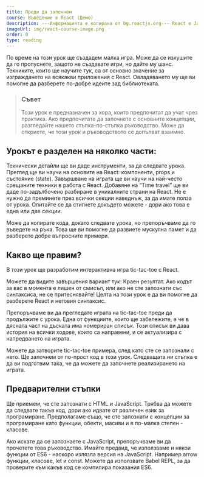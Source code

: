 ```yaml
---
title: Преди да започнем
course: Въведение в React (Демо)
description: ---Информацията е копирана от bg.reactjs.org--- React е JavaScript библиотека за построяване на потребителски интерфейси.Този урок е предназначен за хора, които предпочитат да учат чрез практика. Ако предпочитате да започнете с основните концепции, разгледайте нашето стъпка-по-стъпка ръководство. Може да откриете, че този урок и ръководството се допълват взаимно.
imageUrl: img/react-course-image.png
order: 0
type: reading
---
```


По време на този урок ще създадем малка игра. Може да се изкушите да го пропуснете, 
защото не създавате игри, но дайте му шанс. 
Техниките, които ще научите тук, са от основно значение за изграждането на всякакви приложения с React. 
Овладяването му ще ви помогне да разберете по-добре идеите зад библиотеката.

>### Съвет
>
>Този урок е предназначен за хора, които предпочитат да учат чрез практика. 
>Ако предпочитате да започнете с основните концепции, разгледайте нашето стъпка-по-стъпка ръководство. 
>Може да откриете, че този урок и ръководството се допълват взаимно.

## Урокът е разделен на няколко части:

Технически детайли ще ви даде инструменти, за да следвате урока.
Преглед ще ви научи на основите на React: компоненти, props и състояние (state).
Завършване на играта ще ви научи на най-често срещаните техники в работа с React.
Добавяне на “Time travel” ще ви даде по-задълбочено разбиране в уникалните страни на React.
Не е нужно да преминете през всички секции наведнъж, за да имате полза от урока. 
Опитайте се да стигнете докъдето можете - дори ако това е една или две секции.

Може да копирате кода, докато следвате урока, но препоръчваме да го въведете на ръка. Това ще ви помогне да развиете мускулна памет и да разберете добре въпросните примери.

## Какво ще правим?
В този урок ще разработим интерактивна игра tic-tac-toe с React.

Можете да видите завършения вариант тук: Краен резултат. 
Ако кодът за вас в момента е лишен от смисъл, или ако не сте запознати със синтаксиса, не се притеснявайте! 
Целта на този урок е да ви помогне да разберете React и неговия синтаксис.

Препоръчваме ви да прегледате играта на tic-tac-toe преди да продължите с урока. 
Една от функциите, които ще забележите, е че в дясната част на дъската има номериран списък. 
Този списък ви дава история на всички ходове, които са направени, и се актуализира с напредването на играта.

Можете да затворите tic-tac-toe примера, след като сте се запознали с него. Ще започнем от по-прост код в този урок. 
Следващата ни стъпка е да ви подготвим така, че да можете да започнете реализирането на играта.

## Предварителни стъпки
Ще приемем, че сте запознати с HTML и JavaScript. Трябва да можете да следвате такъв код, дори ако идвате от различен език за програмиране. Предполагаме също, че сте запознати с концепции за програмиране като функции, обекти, масиви и в по-малка степен - класове.

Ако искате да се запознаете с JavaScript, препоръчваме ви да прочетете това ръководство. Имайте предвид, че използваме и някои функции от ES6 - наскоро излязла версия на JavaScript. Например arrow функции, класове, let и const. Можете да използвате Babel REPL, за да проверите към какъв код се компилира показания ES6.
